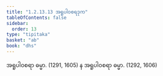 ```yaml
---
title: "1.2.13.13 အရူပါဝစရဒုက"
tableOfContents: false
sidebar:
  order: 13
type: "tipitaka"
basket: "ab"
book: "dhs"
---
```



<DynamicBreadcrumb />

<Division number="117" book="dhs" e="ch" v="29" p="14">

<Paragraph number="269" book="dhs">
အရူပါဝစရာ ဓမ္မာ. (<Emphasis>1291, 1605</Emphasis>)
</Paragraph>

<Paragraph number="270" book="dhs">
န အရူပါဝစရာ ဓမ္မာ. (<Emphasis>1292, 1606</Emphasis>)
</Paragraph>
</Division>
